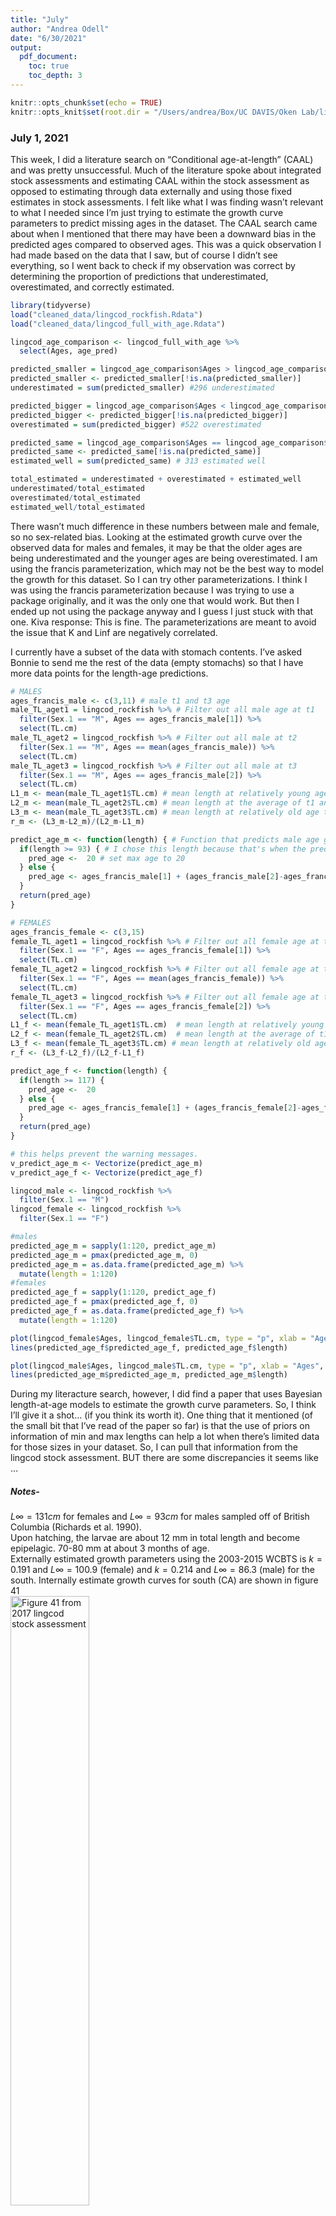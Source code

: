 ```yaml
---
title: "July"
author: "Andrea Odell"
date: "6/30/2021"
output:
  pdf_document:
    toc: true
    toc_depth: 3
---
```


```r
knitr::opts_chunk$set(echo = TRUE)
knitr::opts_knit$set(root.dir = "/Users/andrea/Box/UC DAVIS/Oken Lab/lingcod-rockfish")
```

### July 1, 2021

This week, I did a literature search on "Conditional age-at-length" (CAAL) and was pretty unsuccessful. Much of the literature spoke about integrated stock assessments and estimating CAAL within the stock assessment as opposed to estimating through data externally and using those fixed estimates in stock assessments. I felt like what I was finding wasn't relevant to what I needed since I'm just trying to estimate the growth curve parameters to predict missing ages in the dataset. The CAAL search came about when I mentioned that there may have been a downward bias in the predicted ages compared to observed ages. This was a quick observation I had made based on the data that I saw, but of course I didn't see everything, so I went back to check if my observation was correct by determining the proportion of predictions that underestimated, overestimated, and correctly estimated.

```r
library(tidyverse)
load("cleaned_data/lingcod_rockfish.Rdata")
load("cleaned_data/lingcod_full_with_age.Rdata")

lingcod_age_comparison <- lingcod_full_with_age %>% 
  select(Ages, age_pred)

predicted_smaller = lingcod_age_comparison$Ages > lingcod_age_comparison$age_pred
predicted_smaller <- predicted_smaller[!is.na(predicted_smaller)]
underestimated = sum(predicted_smaller) #296 underestimated

predicted_bigger = lingcod_age_comparison$Ages < lingcod_age_comparison$age_pred
predicted_bigger <- predicted_bigger[!is.na(predicted_bigger)]
overestimated = sum(predicted_bigger) #522 overestimated

predicted_same = lingcod_age_comparison$Ages == lingcod_age_comparison$age_pred
predicted_same <- predicted_same[!is.na(predicted_same)]
estimated_well = sum(predicted_same) # 313 estimated well

total_estimated = underestimated + overestimated + estimated_well
underestimated/total_estimated
overestimated/total_estimated
estimated_well/total_estimated
```

There wasn't much difference in these numbers between male and female, so no sex-related bias. Looking at the estimated growth curve over the observed data for males and females, it may be that the older ages are being underestimated and the younger ages are being overestimated. I am using the francis parameterization, which may not be the best way to model the growth for this dataset. So I can try other parameterizations. I think I was using the francis parameterization because I was trying to use a package originally, and it was the only one that would work. But then I ended up not using the package anyway and I guess I just stuck with that one. Kiva response: This is fine. The parameterizations are meant to avoid the issue that K and Linf are negatively correlated.

I currently have a subset of the data with stomach contents. I've asked Bonnie to send me the rest of the data (empty stomachs) so that I have more data points for the length-age predictions.

```r
# MALES
ages_francis_male <- c(3,11) # male t1 and t3 age
male_TL_aget1 = lingcod_rockfish %>% # Filter out all male age at t1
  filter(Sex.1 == "M", Ages == ages_francis_male[1]) %>% 
  select(TL.cm)
male_TL_aget2 = lingcod_rockfish %>% # Filter out all male at t2
  filter(Sex.1 == "M", Ages == mean(ages_francis_male)) %>% 
  select(TL.cm)
male_TL_aget3 = lingcod_rockfish %>% # Filter out all male at t3
  filter(Sex.1 == "M", Ages == ages_francis_male[2]) %>% 
  select(TL.cm)
L1_m <- mean(male_TL_aget1$TL.cm) # mean length at relatively young age t1 (age 3 used here)
L2_m <- mean(male_TL_aget2$TL.cm) # mean length at the average of t1 and t2 (age 7 used here)
L3_m <- mean(male_TL_aget3$TL.cm) # mean length at relatively old age t2 (age 11 used here)
r_m <- (L3_m-L2_m)/(L2_m-L1_m)

predict_age_m <- function(length) { # Function that predicts male age given length
  if(length >= 93) { # I chose this length because that's when the predicted age goes above 20
    pred_age <-  20 # set max age to 20
  } else {
    pred_age <- ages_francis_male[1] + (ages_francis_male[2]-ages_francis_male[1])*((log(1-(1-r_m^2)*((length-L1_m)/(L3_m-L1_m))))/(2*log(r_m)))
  }
  return(pred_age) 
}

# FEMALES
ages_francis_female <- c(3,15)
female_TL_aget1 = lingcod_rockfish %>% # Filter out all female age at t1
  filter(Sex.1 == "F", Ages == ages_francis_female[1]) %>% 
  select(TL.cm)
female_TL_aget2 = lingcod_rockfish %>% # Filter out all female age at t2
  filter(Sex.1 == "F", Ages == mean(ages_francis_female)) %>% 
  select(TL.cm)
female_TL_aget3 = lingcod_rockfish %>% # Filter out all female age at t2
  filter(Sex.1 == "F", Ages == ages_francis_female[2]) %>% 
  select(TL.cm)
L1_f <- mean(female_TL_aget1$TL.cm)  # mean length at relatively young age t1 (age 3 used here)
L2_f <- mean(female_TL_aget2$TL.cm)  # mean length at the average of t1 and t2 (age 9 used here)
L3_f <- mean(female_TL_aget3$TL.cm) # mean length at relatively old age t2 (age 15 used here)
r_f <- (L3_f-L2_f)/(L2_f-L1_f)

predict_age_f <- function(length) {
  if(length >= 117) {
    pred_age <-  20
  } else {
    pred_age <- ages_francis_female[1] + (ages_francis_female[2]-ages_francis_female[1])*((log(1-(1-r_f^2)*((length-L1_f)/(L3_f-L1_f))))/(2*log(r_f)))
  }
  return(pred_age) 
}

# this helps prevent the warning messages.
v_predict_age_m <- Vectorize(predict_age_m)
v_predict_age_f <- Vectorize(predict_age_f)
```

```r
lingcod_male <- lingcod_rockfish %>% 
  filter(Sex.1 == "M")
lingcod_female <- lingcod_rockfish %>% 
  filter(Sex.1 == "F")

#males
predicted_age_m = sapply(1:120, predict_age_m)
predicted_age_m = pmax(predicted_age_m, 0)
predicted_age_m = as.data.frame(predicted_age_m) %>% 
  mutate(length = 1:120)
#females
predicted_age_f = sapply(1:120, predict_age_f)
predicted_age_f = pmax(predicted_age_f, 0)
predicted_age_f = as.data.frame(predicted_age_f) %>% 
  mutate(length = 1:120)

plot(lingcod_female$Ages, lingcod_female$TL.cm, type = "p", xlab = "Ages", ylab = "Length (cm)", main = "female", ylim = c(0,120))
lines(predicted_age_f$predicted_age_f, predicted_age_f$length)

plot(lingcod_male$Ages, lingcod_male$TL.cm, type = "p", xlab = "Ages", ylab = "Length (cm)", main = "male", ylim = c(0,100))
lines(predicted_age_m$predicted_age_m, predicted_age_m$length)
```

During my literacture search, however, I did find a paper that uses Bayesian length-at-age models to estimate the growth curve parameters. So, I think I'll give it a shot... (if you think its worth it). One thing that it mentioned (of the small bit that I've read of the paper so far) is that the use of priors on information of min and max lengths can help a lot when there's limited data for those sizes in your dataset. So, I can pull that information from the lingcod stock assessment. BUT there are some discrepancies it seems like ...

##### Notes-

$L\infty = 131 cm$ for females and $L\infty= 93 cm$ for males sampled off of British Columbia (Richards et al. 1990).\
Upon hatching, the larvae are about 12 mm in total length and become epipelagic. 70-80 mm at about 3 months of age.\
Externally estimated growth parameters using the 2003-2015 WCBTS is $k=0.191$ and $L\infty=100.9$ (female) and $k=0.214$ and $L\infty=86.3$ (male) for the south. Internally estimate growth curves for south (CA) are shown in figure 41\
![Figure 41 from 2017 lingcod stock assessment](July_images/lingcod_south_growthcurve_stockassess.png){height="50%"}

So, it seems like the external estimates and my own visualization of the internally estimate growth curve above do not correspond to each other well. How come? Obviously data are different, but should it really make that much of a difference if we're trying to estimate the same populations? The internally estimated growth curve looks less like Bonnie's data than the externally estimated parameters. Kiva response: the way the model is structured might affect the estimates, especially since k and Linf are negatively correlated. So, while the shape of the curve might be the same, the estimated values may be different depending on the model structure used and whether you are estimating both parameters simultaneously or fixing one while estimating the other.

**Now, to think about diet compositions**

I binned the lengths into 5cm bins and looked at the diet fraction that is sebastes between male and female for lingcod caught off California ports and then lingcod caught from all ports.

```r
load(file = "cleaned_data/lingcod_rockfish_CA.Rdata")
bins <- seq((min(lingcod_rockfish_CA$TL.cm)-2), (max(lingcod_rockfish_CA$TL.cm)+3), by=5)
TL.cm <- as.numeric(lingcod_rockfish_CA$TL.cm)
labels <- bins
rangelabels <- paste(head(labels,-1), tail(labels,-1), sep="-")
lingcod_rockfish_CA$Bin <- cut(TL.cm, bins, rangelabels)

ggplot(lingcod_rockfish_CA, aes(x = Bin, y = gut.ratio.sebastes.wt, color = Sex)) +
  geom_point() +
  theme_classic() +
  theme(axis.text.x = element_text(angle = 45, hjust = 1)) +
  labs(x = "length bins (cm)", y = "Diet fraction that is Sebastes", main = "CA only")

lingcod_rockfish_CA %>% 
  group_by(Sex) %>% 
  summarise(n=n())
```

```r
bins_full <- seq((min(lingcod_rockfish$TL.cm)-2), (max(lingcod_rockfish$TL.cm)), by=5)
TL.cm_full <- as.numeric(lingcod_rockfish$TL.cm)
labels_full <- bins_full
rangelabels_full <- paste(head(labels_full,-1), tail(labels_full,-1), sep="-")
lingcod_rockfish$Bin <- cut(TL.cm_full, bins_full, rangelabels_full)

ggplot(lingcod_rockfish, aes(x = Bin, y = gut.ratio.sebastes.wt, color = Sex)) +
  geom_point() +
  theme_classic() +
  theme(axis.text.x = element_text(angle = 45, hjust = 1)) +
  labs(x = "length bins (cm)", y = "Diet fraction that is Sebastes", main = "All ports")

lingcod_rockfish %>% 
  group_by(Sex) %>% 
  summarise(n=n())
```

Bonnie et al. found that there was little difference in the scorpaenidae percent abundance by weight between male and females but this is not considering size.

![Figure from Bonnie et al.](July_images/percent.abundance.w.png){height="50%"}

To do next week:\
- plot age error on y axis and lengths/age on x axis to better visualize the bias in predicted age vs observed age\
- In the diet composition plot, should plot a weighted average by stomach mass (a fish that ate a little might not be considered equal to a fish that ate a lot). Also plot an average to compare. So, there should be 1 data point per bin. Make circle sizes based on sample size.\
- Identify a cutoff for older ages to develop a diet composition "plus group" since we don't have much data. This is to set all diet fractions above a certain age to a single value. Use diet composition plot and mess around with bin size to help visualize a cutoff.

### July 8, 2021

I found a package (AquaticLifeHistory) from <https://github.com/jonathansmart/AquaticLifeHistory> that will perform length-at-age analyses using a von Bertalanffy growth model, Gompertz model and/or Logistic model (Smart et al. (2016)). I ran the package on the data that I have and the von Bertallanfy growth model was the best fit of the 3 models for both sexes, so I run only this model below

Female -

```r
load(file = "cleaned_data/lingcod_full.Rdata")
library(AquaticLifeHistory)
growth_data = lingcod_full %>% 
  select(Ages, TL.cm, Sex)
colnames(growth_data) = c("Age", "Length", "Sex")
growth_data_F = growth_data %>% 
  filter(Sex == "F")
growth_data_M = growth_data %>% 
  filter(Sex == "M")
Estimate_Growth(growth_data_F, models = c("VB"))
```

Male -

```r
Estimate_Growth(growth_data_M, models = c("VB"))
```

and here is a graph of the error in predicted ages compared to observed ages. The error is pretty large between lengths 75-110 (red dotted line). This is because there are some pretty fast growing individuals in lower age classes that the predictions don't capture. The second graph shows how many ages need to be predicted for a given length. There's a good amount of ages to be predicted that fall within the lengths that have large error, but it doesn't seem to be the majority which might be fine?.

```r
ggplot(lingcod_full_with_age, aes(TL.cm, age_error, color = Sex)) +
  geom_point() +
  theme_classic() +
  geom_hline(yintercept = 0) +
  geom_vline(xintercept = c(70,110), linetype='dotted', col = 'red') +
  labs(y = "Error", x = "Length (cm)", title = "Error in Predicted Lengths")

age_NA <- lingcod_full_with_age[is.na(lingcod_full_with_age$Ages),]

# histogram of lengths that need age predictions
ggplot(age_NA, aes(TL.cm)) +
  geom_histogram() +
  theme_classic() +
  geom_vline(xintercept = c(70,110), linetype='dotted', col = 'red') +
  labs(title = "Lengths to be predicted", x = "Length (cm)")
```

I've also created Age-Length Keys for both male and female, and I'm still trying to figure out how to use that to understand the distribution of lengths for a given age or the distribution of ages for a given length. The distribution depends on whether this data was collected length-based sampling (distribution of age at a given length) vs age-based sampling (distribution of length at given length). Seems most of these data are collected by length-based sampling, so the way to avoid violating the assumption of length-based sampling to to treat them as a distribution of ages for each length interval (random-at-length/conditional age-at-length)

Conditional age-at-length (distribution of age given length) more robust information on variability in growth compared to distribution of length at given age.

But...\
"The expectation of a growth model estimated using random-at-length observations (length-conditional method/conditional age-at-length) requires a measure of the population age structure...Because of the need to know the population age--structure from which the samples were taken, the use of the length-conditional approach has been confined within the population dynamics model"

BUT... There is an "approximate length-conditional" approach from Piner et al. 2015 independent of the stock assessment/population model based on an equilibrium population age structure

**Diet Composition**

I calculated the weighted mean by grouping the data by Sex and length bins. Then within these groups, I determined the weighting by taking each individuals stomach content divided by the total stomach content of that Sex x Length bin grouping. So, individuals of a given Sex x length bin that ate a lot compared to others in the Sex x Length bin group were weighted higher.

![All Ports](July_images/dietcomp_AllPorts.jpeg)

![California Ports only](July_images/dietcomp_CAonly.jpeg)

Would it be appropriate to just try to fit a logistic curve into this and use that for the vector of diet compositions (after converting length bins to ages)?

**Extra NRT funds**

I have \$5000 that I must use before Aug. 2023 during any quarter (including summer) to cover time and travel related to the program. There is already money set aside for conference travel as well as presenting at a CSU. So, maybe I can use these funds for going to fisheries-related workshops, meetings (PFMC?), short courses? I do have stipend funding through Aug. 2023 through NRT and then GGE Fellowship. Does that GGE Fellowship prevent me from using these funds while I'm on it?

"Once we have your application, we will send out an email to you and your advisor with the account number to bill for these funds"

To do next week:\
- Fit a Gam curve into diet composition.\
- Thought: what we'll have is consumption rate per individual (each individual is eating this much food) multiply that by whatever fraction of diet is rockfish. Should it be weighted or not?\
- Think about how to use NRT funds

### July 15, 2021

I fit some GAMs on the male and female un-weighted means for Total Length bin sizes of 8 using `gam()` in the `mgcv` package. For females, the gam fit with wiggliness and looks fine. I used "REML" method. But for males, the outlier at the lower bin length is making the fit just a linear regression (edf = 1) with really poor fit. When I remove the outlier, the fit looks similar to the females and theres a better fit ($r^2$). Graphed here is when the outlier is removed for males. First graph is females and next graph is males.

```r
library(gridExtra)
library(mgcv)

# We'll go ahead and just use the dataset with all of the ports included.
df <- miceadds::load.Rdata2(filename="cleaned_data/lingcod_rockfish.Rdata")

# Dataframe with the average diet fraction by weight that is sebastes for each age and sex 
dietfrac_by_age_wt <- df %>% 
  group_by(Sex, age_useful) %>% 
  summarise(mean = mean(gut.ratio.sebastes.wt), sd = sd(gut.ratio.sebastes.wt), 
            n = n(), max = max(gut.ratio.sebastes.wt), min = min(gut.ratio.sebastes.wt))
dietfrac_by_age_wt$sd[is.na(dietfrac_by_age_wt$sd)] <- 0

# Set up bin size
bin_size = 8
round_to = 10

# Create length bins
bins <- seq(plyr::round_any(min(df$TL.cm), round_to, f = floor), plyr::round_any(max(df$TL.cm), round_to, f = ceiling), by= bin_size)
TL.cm <- as.numeric(df$TL.cm)
rangelabels <- paste(head(bins,-1), tail(bins,-1), sep="-")
df$Bin <- cut(TL.cm, bins, rangelabels)

# Let's add a grouped sum by age and sex to do our weightings
gut_summary = df %>% 
  group_by(Sex, Bin) %>% 
  summarise(mean = mean(gut.ratio.sebastes.wt), 
            sd = sd(gut.ratio.sebastes.wt),
            gut_sum_by_sex.lengthbin = sum(wt..Total),
            n = n())
gut_summary$sd[is.na(gut_summary$sd)] <- 0
gut_summary_sum = gut_summary %>% 
  select(Sex, Bin, gut_sum_by_sex.lengthbin)
# now add back to dataset
df = left_join(df, gut_summary_sum, by = c("Sex", "Bin"))

df$gut.weighting = df$wt..Total/df$gut_sum_by_sex.lengthbin

gut_summary = df %>% 
  group_by(Sex, Bin) %>% 
  summarise(mean = mean(gut.ratio.sebastes.wt), 
            sd = sd(gut.ratio.sebastes.wt),
            weightedmean = weighted.mean(gut.ratio.sebastes.wt, gut.weighting),
            gutsumcheck = sum(gut.weighting),
            n = n())
gut_summary[is.na(gut_summary)] = 0

# must convert bin from categorical to numerical since gams need numerical values.
gut_summary$Bin = gsub("\\-.*","\\", gut_summary$Bin)
gut_summary$Bin = as.numeric(gut_summary$Bin) + 0.5*bin_size # Set bin column to be the midpoint of each bin

# female
diet_f = as.data.frame(gut_summary) %>% 
  filter(Sex == "F") 
diet_model_f = gam(mean ~ s(Bin), data = diet_f, method = "REML")
plot(diet_model_f,pages=1,residuals=TRUE,all.terms=TRUE,shade=TRUE,shade.col=2)
summary(diet_model_f)

#male
diet_m = as.data.frame(gut_summary) %>% 
  filter(Sex == "M") %>% 
  filter(mean < .24) # removed the outlier
diet_model_m = gam(mean ~ s(Bin), data = diet_m, method = "ML")
plot(diet_model_m,pages=1, residuals=TRUE,all.terms=TRUE,shade=TRUE,shade.col=2)
summary(diet_model_m)
```

But when the outlier is included, the gam looks like this:

![male GAM w/ outlier](July_images/male_gam_w_outlier.jpeg)

When using weighted means, the model also reduces to a linear model for both males and females.

I then predict the diet composition using the gam model for the lengths at age in my population model. Female first and then male

```r
load(file = "cleaned_data/lingcod_parms.Rdata")
lingcod_female = as.data.frame(lingcod$length.at.age["female",])
colnames(lingcod_female) = "Bin"
diet_comp_f = predict.gam(diet_model_f, lingcod_female)

lingcod_male = as.data.frame(lingcod$length.at.age["male",])
colnames(lingcod_male) = "Bin"
diet_comp_m = predict.gam(diet_model_m, lingcod_male)

plot(diet_comp_f)
plot(diet_comp_m)
```

My growth curve uses the externally estimated parameters rather than the internally estimated parameters since I can't find those numbers in the stock assessment (they only provide the plot of the curve). The female diet composition doesn't curve back down because my population model length at max age (20) is about 95cm, while the gam model predictions go up to about 120cm.

Something to think about: For the diet composition data, I estimated age using the lingcod diet data from Bonnie et al. which had length measurements of all the individuals and a subsample of age estimates. However, these growth parameter estimates are different than the ones I am using for the population model. For the population model, I am using externally estimated parameters from the 2017 stock assessment. Because my diet composition vector is predicted by length (bins), is it fine that the length-age estimates don't align?

### July 22, 2021

I gave *Moriarty et. al (2017)*'s diet fraction estimation method a try. Her approach estimates diet fraction for all ages aggregated. However, I want a vector of diet fractions given an age [1:20]. First, I want to create length intervals for a given age so that I can maximize the data being used to calculate diet fractions. I estimate this interval using the age-length keys that I developed from the diet data. I did a quick check to see how well the growth curve estimated from the diet data matches the growth curve being used in the stock assessment so that there aren't any biases.

![female age-length key](July_images/female_growth_curve.jpeg)

![male age-length key](July_images/male_growth_curves.jpeg)


and it looks like the match pretty well, so I am going to go ahead and use the age-length key to determine length intervals for each age.

